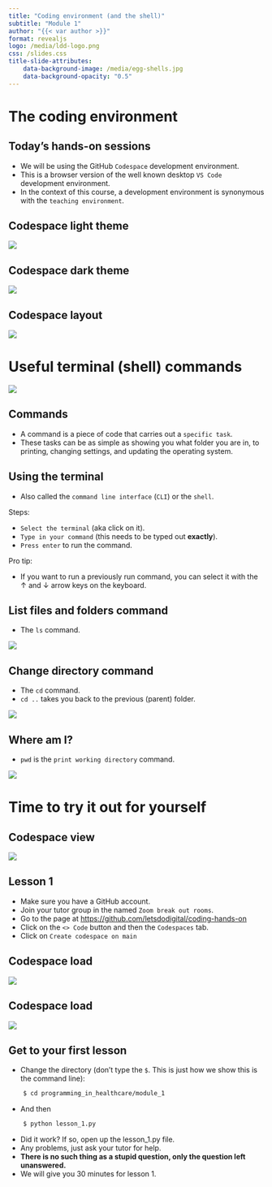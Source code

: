 ```yaml
---
title: "Coding environment (and the shell)"
subtitle: "Module 1"
author: "{{< var author >}}"
format: revealjs
logo: /media/ldd-logo.png
css: /slides.css
title-slide-attributes:
    data-background-image: /media/egg-shells.jpg
    data-background-opacity: "0.5"
---
```


# The coding environment {background-image="/media/bamboo-woods.jpg" background-opacity="0.2"}


## Today's hands-on sessions {background-image="/media/bamboo-woods.jpg" background-opacity="0.2"}

* We will be using the GitHub `Codespace` development environment.
* This is a browser version of the well known desktop `VS Code` development environment.
* In the context of this course, a development environment is synonymous with the `teaching environment`.


## <span class="hide-title">Codespace light theme</span>

![](/media/codespace-light-theme.png){.absolute top=0 left=0 width="max" height="max"}


## <span class="hide-title">Codespace dark theme</span>

![](/media/codespace-dark-theme.png){.absolute top=0 left=0 width="max" height="max"}


## <span class="hide-title">Codespace layout</span>

![](/media/codespace-description.png){.absolute top=0 left=0 width="max" height="max"}


# Useful terminal (shell) commands

![](/media/the-shell.png){.bordered fig-align="center" width="max" height="max"}

## Commands {background-image="/media/command-button.jpg" background-opacity="0.2"}

* A command is a piece of code that carries out a `specific task`.
* These tasks can be as simple as showing you what folder you are in, to printing, changing settings, and updating the operating system.


## Using the terminal {.smaller}

* Also called the `command line interface` (`CLI`) or the `shell`.

Steps:

* `Select the terminal` (aka click on it).
* `Type in your command` (this needs to be typed out **exactly**).
* `Press enter` to run the command.

Pro tip:

* If you want to run a previously run command, you can select it with the &#8593; and 
&#8595; arrow keys on the keyboard.


## List files and folders command

* The `ls` command.

![](/media/command-ls.png){.bordered fig-align="center" width="max" height="max"}


## Change directory command

* The `cd` command.
* `cd ..` takes you back to the previous (parent) folder.

![](/media/command-cd.png){.bordered fig-align="center" width="max" height="max"}

## Where am I?

* `pwd` is the `print working directory` command.

![](/media/command-pwd.png){.bordered fig-align="center" width="max" height="max"}


# Time to try it out for yourself{background-image="/media/dive-into-lake.jpg" background-opacity="0.2"}


## <span class="hide-title">Codespace view</span>

![](/media/lesson-1-screenshot.png){.absolute top=0 left=0 width="max" height="max"}

## Lesson 1 {.smaller}

* Make sure you have a GitHub account.
* Join your tutor group in the named `Zoom break out rooms`.
* Go to the page at [https://github.com/letsdodigital/coding-hands-on](https://github.com/letsdodigital/coding-hands-on)
* Click on the `<> Code` button and then the `Codespaces` tab.
* Click on `Create codespace on main`

## <span class="hide-title">Codespace load</span>

![](/media/breakout-room-button.png){.absolute top=0 left=0 width="max" height="max"}


## <span class="hide-title">Codespace load</span>

![](/media/github-repo-module-1-hands-on.png){.absolute top=0 left=0 width="max" height="max"}


## Get to your first lesson

* Change the directory (don't type the `$`. This is just how we show this is the command line):

```.bash
    $ cd programming_in_healthcare/module_1
```

* And then

```.bash
    $ python lesson_1.py
```

* Did it work? If so, open up the lesson_1.py file.
* Any problems, just ask your tutor for help. 
* **There is no such thing as a stupid question, only the question left unanswered.**
* We will give you 30 minutes for lesson 1.